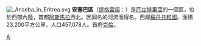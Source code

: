 [[File:_Anseba_in_Eritrea.svg|right]]
'''安塞巴區'''（[[提格雷語|提格雷語]]：{{lang|tig|ኣንሰባ}}）是[[厄立特里亞|厄立特里亞]]的一個區，位於西部內陸，首都[[阿斯馬拉|阿斯馬拉]]西北。因同名的河流而得名。西鄰[[蘇丹共和國|蘇丹共和國]]。面積23,200平方公里，人口457,078人。首府[[克倫|克倫]]。

{{Commonscat|Anseba Region}}
{{厄利垂亞行政區劃}}

[[Category:厄立特里亞行政區劃|A]]
